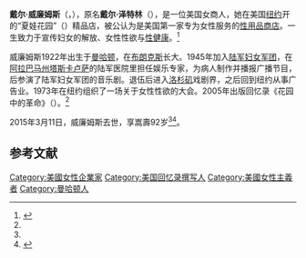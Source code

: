 {{Orphan|time=2015-12-10T10:55:13+00:00}}

'''戴尔·威廉姆斯'''（{{lang-en|Dell Williams}}，{{bd|1922年|8月5日|2015年|3月11日}}），原名'''戴尔·泽特林'''（{{lang|en|Dell Zetlin}}），是一位美国女商人，她在美国[[纽约|纽约]]开的“夏娃花园”（{{lang|en|Eve’s Garden}}）精品店，被公认为是美国第一家专为女性服务的[[性用品商店|性用品商店]]。一生致力于宣传妇女的解放、女性性欲与[[性健康|性健康]]。<ref name=c17williams>{{cite news|title=共产党员、美国第一家女性性用品店创始人去世|url=http://cn.nytimes.com/obits/20150317/c17williams/|accessdate=2015-12-08|publisher=纽约时报中文网|date=2015年3月17日|archive-date=2019-10-05|archive-url=https://web.archive.org/web/20191005232822/https://cn.nytimes.com/obits/20150317/c17williams/|dead-url=no}}</ref>

威廉姆斯1922年出生于[[曼哈顿|曼哈顿]]，在[[布朗克斯|布朗克斯]]长大。1945年加入[[陆军妇女军团|陆军妇女军团]]，在[[阿拉巴马州|阿拉巴马州]][[塔斯卡卢萨|塔斯卡卢萨]]的陆军医院里担任娱乐专家，为病人制作并播报广播节目，后参演了陆军妇女军团的音乐剧。退伍后进入[[洛杉矶|洛杉矶]]戏剧界，之后回到纽约从事广告业。1973年在纽约组织了一场关于女性性欲的大会。2005年出版回忆录《花园中的革命》（{{lang|en|''Revolution in the Garden''}}）。<ref name=c17williams />

2015年3月11日，威廉姆斯去世，享嵩壽92岁<ref name=c17williams /><ref>{{cite news|url=http://www.nytimes.com/2015/03/14/nyregion/dell-williams-founder-of-sex-boutique-dies-at-92.html|accessdate=2015-03-16|work=[[The_New_York_Times|The New York Times]]|first=Margalit|last=Fox|title=Dell Williams, 92, Founder of Sex Boutique|date=2015-03-14|page=D8|archivedate=2015-03-15|archiveurl=https://web.archive.org/web/20150315021528/http://www.nytimes.com/2015/03/14/nyregion/dell-williams-founder-of-sex-boutique-dies-at-92.html}}</ref>。

==参考文献==
{{reflist}}

{{Authority control}}
{{DEFAULTSORT: Williams, Dell}}
[[Category:美國女性企業家|Category:美國女性企業家]]
[[Category:美国回忆录撰写人|Category:美国回忆录撰写人]]
[[Category:美國女性主義者|Category:美國女性主義者]]
[[Category:曼哈顿人|Category:曼哈顿人]]